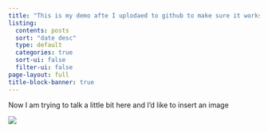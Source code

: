 ```yaml
---
title: "This is my demo afte I uplodaed to github to make sure it works"
listing:
  contents: posts
  sort: "date desc"
  type: default
  categories: true
  sort-ui: false
  filter-ui: false
page-layout: full
title-block-banner: true
---
```


Now I am trying to talk a little bit here and I'd like to insert an image

![](images/lamby.png)
